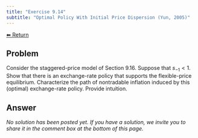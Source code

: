 ```yaml
---
title: "Exercise 9.14"
subtitle: "Optimal Policy With Initial Price Dispersion (Yun, 2005)"
---
```

<a class="return-button" href="index.qmd">⬅ Return</a>

## Problem

Consider the staggered-price model of Section 9.16. Suppose that $s_{-1}<1$. Show that there is an exchange-rate policy that supports the flexible-price equilibrium. Characterize the path of nontradable inflation induced by this (optimal) exchange-rate policy. Provide intuition.

## Answer

_No solution has been posted yet. If you have a solution, we invite you to share it in the comment box at the bottom of this page._
